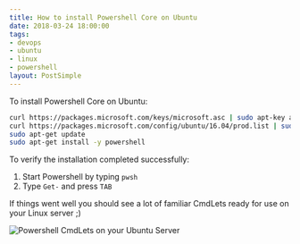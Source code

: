 ```yaml
---
title: How to install Powershell Core on Ubuntu
date: 2018-03-24 18:00:00
tags:
- devops
- ubuntu
- linux
- powershell
layout: PostSimple
---
```


To install Powershell Core on Ubuntu:

```bash
curl https://packages.microsoft.com/keys/microsoft.asc | sudo apt-key add -
curl https://packages.microsoft.com/config/ubuntu/16.04/prod.list | sudo tee /etc/apt/sources.list.d/microsoft.list
sudo apt-get update
sudo apt-get install -y powershell
```

To verify the installation completed successfully:

1. Start Powershell by typing `pwsh`
2. Type `Get-` and press `TAB`

If things went well you should see a lot of familiar CmdLets ready for use on your Linux server ;)

![Powershell CmdLets on your Ubuntu Server](/static/images/blog/2018/03/how-to-install-powershell-core-on-ubuntu/running-powershell-core.png)
